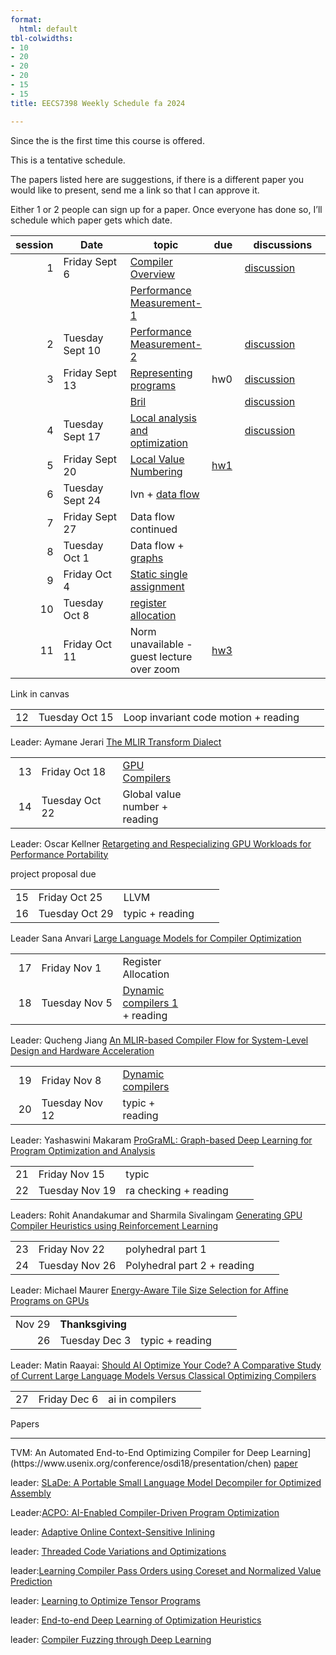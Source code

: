 ```yaml
---
format:
  html: default
tbl-colwidths:
- 10
- 20
- 20
- 20
- 15
- 15
title: EECS7398 Weekly Schedule fa 2024

---
```




Since the is the first time this course is offered.

This is a tentative schedule.

The papers listed here are suggestions, if there is a different paper you would like to present, send me a link so that I can approve it.  

Either 1 or 2 people can sign up for a paper.  Once everyone has done so, I'll schedule which paper gets which date.


| session | Date    | topic  | due | discussions|
|--:|---------|--------| ----| -----------|
1|  Friday Sept 6    | [Compiler Overview](lectures/010_compiler_overview.qmd)              | |  [discussion](https://github.com/normrubin/normrubin.github.io/discussions/70)
| | | [Performance Measurement-1](lectures/01a1_performance_measurement.qmd)  | | 
2| Tuesday Sept 10   | [Performance Measurement-2](lectures/01a2_performance_measurement.qmd)  | | [discussion](https://github.com/normrubin/normrubin.github.io/discussions/71)
3| Friday Sept 13    |[Representing programs](lectures/02a_representation.qmd)| hw0 | [discussion](https://github.com/normrubin/normrubin.github.io/discussions/72)
 |    || [Bril](lectures/02b_bril.qmd)| |[discussion](https://github.com/normrubin/normrubin.github.io/discussions/73)
4  | Tuesday Sept 17   | [Local analysis and optimization](lectures/03_local.qmd)  | | [discussion](https://github.com/normrubin/normrubin.github.io/discussions/74)
5| Friday Sept 20|[Local Value Numbering](lectures/03b_local_value_numbering.qmd) |[hw1](homework/1.hw.qmd)|
6| Tuesday Sept 24   |  lvn + [data flow](lectures/04_data_flow.qmd)  |  | 
7| Friday Sept 27   | Data flow  continued   | 
8| Tuesday Oct 1 |  Data flow  + [graphs](lectures/05_global.qmd) |
9| Friday Oct 4 | [Static single assignment](lectures/06_ssa.qmd)
10|Tuesday Oct 8 | [register allocation](lectures/register_allocation.qmd)
11|Friday Oct 11  | Norm unavailable - guest lecture over zoom |  [hw3](homework/3_hw.qmd)

Link in canvas 



| |  |  |  | |
|--:|---------|--------| ----| -----------|
12| Tuesday Oct 15  | Loop invariant code motion + reading | | 

Leader: Aymane Jerari [The MLIR Transform Dialect](https://arxiv.org/abs/2002.11054)

| |  |  |  | |
|--:|---------|--------| ----| -----------|
13|  Friday Oct 18 |  [GPU Compilers](lectures/14_gpu_compilers.qmd) |  ||
14| Tuesday Oct 22   |Global value number + reading  |

Leader: Oscar Kellner [Retargeting and Respecializing GPU Workloads for Performance 
Portability](https://ieeexplore.ieee.org/document/10444828)

project proposal due 

| |  |  |  | |
|--:|---------|--------| ----| -----------|
15| Friday Oct 25   |LLVM  | |
16 | Tuesday Oct 29   |typic  + reading  | |

Leader Sana Anvari [Large Language Models for Compiler Optimization](https://ar5iv.labs.arxiv.org/html/2309.07062)

| |  |  |  | |
|--:|---------|--------| ----| -----------|
17| Friday Nov 1| Register Allocation    |
18| Tuesday Nov 5   |[Dynamic compilers 1 ](lectures/13_dynamic_compilers.qmd) + reading

Leader: Qucheng Jiang [An MLIR-based Compiler Flow for System-Level Design and Hardware Acceleration](https://dl.acm.org/doi/abs/10.1145/3508352.3549424)

| |  |  |  | |
|--:|---------|--------| ----| -----------|
19| Friday Nov 8   | [Dynamic compilers ](lectures/13_dynamic_compilers.qmd)  | | 
20| Tuesday Nov 12 | typic + reading    |

Leader: Yashaswini Makaram [ProGraML: Graph-based Deep Learning for Program Optimization and Analysis](https://arxiv.org/abs/2003.10536)

| |  |  |  | |
|--:|---------|--------| ----| -----------|
21| Friday Nov 15    |  typic   | | 
22| Tuesday Nov 19    | ra checking + reading   | | | 

Leaders: Rohit Anandakumar  and Sharmila Sivalingam [Generating GPU Compiler Heuristics using Reinforcement Learning](https://arxiv.org/abs/2111.12055)



| |  |  |  | |
|--:|---------|--------| ----| -----------|
23| Friday Nov 22    | polyhedral part 1  | | 
24|Tuesday Nov 26    |  Polyhedral part 2  + reading   | | 

Leader: Michael Maurer [Energy-Aware Tile Size Selection for Affine Programs on GPUs](https://malithjayaweera.com/wp-content/uploads/2024/01/CGO24_eatss_PREPRINT.pdf)

| |  |  |  | |
|--:|---------|--------| ----| -----------|
|Nov 29 | **Thanksgiving** | 
26| Tuesday Dec 3     |typic + reading


Leader: Matin Raayai: [Should AI Optimize Your Code? A Comparative Study of Current Large Language Models Versus Classical Optimizing Compilers](https://arxiv.org/html/2406.12146v1)

| |  |  |  | |
|--:|---------|--------| ----| -----------|
27| Friday Dec 6     | ai in compilers  | 



Papers 






------------------

TVM: An Automated End-to-End Optimizing Compiler for Deep Learning](https://www.usenix.org/conference/osdi18/presentation/chen)
[paper](/https://www.usenix.org/system/files/osdi18-chen.pdf)

leader: [SLaDe: A Portable Small Language Model Decompiler for Optimized Assembly](https://arxiv.org/abs/2305.12520)


Leader:[ACPO: AI-Enabled Compiler-Driven Program Optimization](https://ar5iv.labs.arxiv.org/html/2312.09982)


leader: [Adaptive Online Context-Sensitive Inlining](https://ieeexplore.ieee.org/stamp/stamp.jsp?tp=&arnumber=1191550)


leader: [Threaded Code Variations and Optimizations](https://citeseerx.ist.psu.edu/document?repid=rep1&type=pdf&doi=e1e1a8622dc562e7f42d98b59f67de6949e2539e)



leader:[Learning Compiler Pass Orders using Coreset and Normalized Value Prediction](https://ar5iv.labs.arxiv.org/html/2301.05104v1)


leader: [Learning to Optimize Tensor Programs](https://arxiv.org/abs/1805.08166)

leader: [End-to-end Deep Learning of Optimization Heuristics](https://chriscummins.cc/pub/2017-pact.pdf)

leader: [Compiler Fuzzing through Deep Learning](https://chriscummins.cc/pub/2018-issta.pdf)



